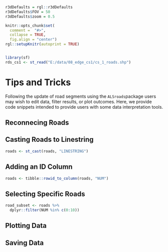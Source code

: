 ```r
r3dDefaults = rgl::r3dDefaults
r3dDefaults$FOV = 50
r3dDefaults$zoom = 0.5

knitr::opts_chunk$set(
  comment =  "#>", 
  collapse = TRUE,
  fig.align = "center")
rgl::setupKnitr(autoprint = TRUE)


library(sf)
rds_cs1 <- st_read("E:/data/08_edge_cs1/cs_1_roads.shp")

```

# Tips and Tricks {#sec-tips-and-tricks}

Following the update of road segments using the `ALSroads`package users may wish to edit data, filter results, or plot outcomes. Here, we provide code snippets intended to provide users with some data interpretation tools. 

## Reconnecing Roads

## Casting Roads to Linestring 




``` r
roads <- st_cast(roads, "LINESTRING")
```

## Adding an ID Column

```r
roads <- tibble::rowid_to_column(roads, "NUM")
```

## Selecting Specific Roads

```r
road_subset <- roads %>%
  dplyr::filter(NUM %in% c(0:10))
```

## Plotting Data 

## Saving Data

